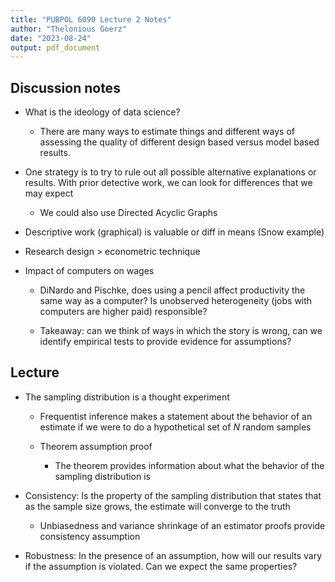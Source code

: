 ```yaml
---
title: "PUBPOL 6090 Lecture 2 Notes"
author: "Thelonious Goerz"
date: "2023-08-24"
output: pdf_document
---
```


## Discussion notes

-   What is the ideology of data science?

    -   There are many ways to estimate things and different ways of assessing the quality of different design based versus model based results.

-   One strategy is to try to rule out all possible alternative explanations or results. With prior detective work, we can look for differences that we may expect

    -   We could also use Directed Acyclic Graphs

-   Descriptive work (graphical) is valuable or diff in means (Snow example)

-   Research design \> econometric technique

-   Impact of computers on wages

    -   DiNardo and Pischke, does using a pencil affect productivity the same way as a computer? Is unobserved heterogeneity (jobs with computers are higher paid) responsible?

    -   Takeaway: can we think of ways in which the story is wrong, can we identify empirical tests to provide evidence for assumptions?

## Lecture

-   The sampling distribution is a thought experiment

    -   Frequentist inference makes a statement about the behavior of an estimate if we were to do a hypothetical set of $N$ random samples

    -   Theorem assumption proof

        -   The theorem provides information about what the behavior of the sampling distribution is

-   Consistency: Is the property of the sampling distribution that states that as the sample size grows, the estimate will converge to the truth

    -   Unbiasedness and variance shrinkage of an estimator proofs provide consistency assumption

-   Robustness: In the presence of an assumption, how will our results vary if the assumption is violated. Can we expect the same properties?

